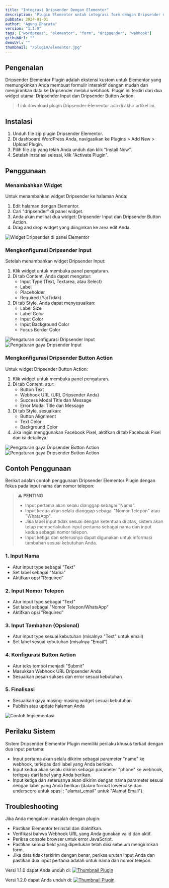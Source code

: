 ```yaml
---
title: "Integrasi Dripsender Dengan Elementor"
description: "Plugin Elementor untuk integrasi form dengan Dripsender melalui webhook"
pubDate: 2024-01-01
author: "Agung Bharata"
version: "1.1.0"
tags: ["wordpress", "elementor", "form", "dripsender", "webhook"]
githubUrl: ""
demoUrl: ""
thumbnail: "/plugin/elementor.jpg"
---
```


## Pengenalan

Dripsender Elementor Plugin adalah ekstensi kustom untuk Elementor yang memungkinkan Anda membuat formulir interaktif dengan mudah dan mengirimkan
data ke Dripsender melalui webhook. Plugin ini terdiri dari dua widget utama: Dripsender Input dan Dripsender Button Action.

> Link download plugin Dripsender-Elementor ada di akhir artikel ini.

## Instalasi

1. Unduh file zip plugin Dripsender Elementor.
2. Di dashboard WordPress Anda, navigasikan ke Plugins > Add New > Upload Plugin.
3. Pilih file zip yang telah Anda unduh dan klik "Install Now".
4. Setelah instalasi selesai, klik "Activate Plugin".

## Penggunaan

### Menambahkan Widget

Untuk menambahkan widget Dripsender ke halaman Anda:

1. Edit halaman dengan Elementor.
2. Cari "dripsender" di panel widget.
3. Anda akan melihat dua widget: Dripsender Input dan Dripsender Button Action.
4. Drag and drop widget yang diinginkan ke area edit Anda.

![Widget Dripsender di panel Elementor](/images/plugins/image3.png)

### Mengkonfigurasi Dripsender Input

Setelah menambahkan widget Dripsender Input:

1. Klik widget untuk membuka panel pengaturan.
2. Di tab Content, Anda dapat mengatur:
   - Input Type (Text, Textarea, atau Select)
   - Label
   - Placeholder
   - Required (Ya/Tidak)
3. Di tab Style, Anda dapat menyesuaikan:
   - Label Size
   - Label Color
   - Input Color
   - Input Background Color
   - Focus Border Color

![Pengaturan configurasi Dripsender Input](/images/plugins/image2.png)
![Pengaturan gaya Dripsender Input](/images/plugins/image12.png)

### Mengkonfigurasi Dripsender Button Action

Untuk widget Dripsender Button Action:

1. Klik widget untuk membuka panel pengaturan.
2. Di tab Content, atur:
   - Button Text
   - Webhook URL (URL Dripsender Anda)
   - Success Modal Title dan Message
   - Error Modal Title dan Message
3. Di tab Style, sesuaikan:
   - Button Alignment
   - Text Color
   - Background Color
4. Jika ingin menggunakan Facebook Pixel, aktifkan di tab Facebook Pixel dan isi detailnya.

![Pengaturan gaya Dripsender Button Action](/images/plugins/image1.png)
![Pengaturan gaya Dripsender Button Action](/images/plugins/image21.png)

## Contoh Penggunaan

Berikut adalah contoh penggunaan Dripsender Elementor Plugin dengan fokus pada input nama dan nomor telepon:

> **⚠️ PENTING**
>
> - Input pertama akan selalu dianggap sebagai "Nama".
> - Input kedua akan selalu dianggap sebagai "Nomor Telepon" atau "WhatsApp".
> - Jika label input tidak sesuai dengan ketentuan di atas, sistem akan tetap memperlakukan input pertama sebagai nama dan input kedua sebagai nomor telepon.
> - Input ketiga dan seterusnya dapat digunakan untuk informasi tambahan sesuai kebutuhan Anda.

### 1. Input Nama

- Atur input type sebagai "Text"
- Set label sebagai "Nama"
- Aktifkan opsi "Required"

### 2. Input Nomor Telepon

- Atur input type sebagai "Text"
- Set label sebagai "Nomor Telepon/WhatsApp"
- Aktifkan opsi "Required"

### 3. Input Tambahan (Opsional)

- Atur input type sesuai kebutuhan (misalnya "Text" untuk email)
- Set label sesuai kebutuhan (misalnya "Email")

### 4. Konfigurasi Button Action

- Atur teks tombol menjadi "Submit"
- Masukkan Webhook URL Dripsender Anda
- Sesuaikan pesan sukses dan error sesuai kebutuhan

### 5. Finalisasi

- Sesuaikan gaya masing-masing widget sesuai kebutuhan
- Publish atau update halaman Anda

![Contoh Implementasi](/images/plugins/contoh.png)

## Perilaku Sistem

Sistem Dripsender Elementor Plugin memiliki perilaku khusus terkait dengan dua input pertama:

- Input pertama akan selalu dikirim sebagai parameter "name" ke webhook, terlepas dari label yang Anda berikan.
- Input kedua akan selalu dikirim sebagai parameter "phone" ke webhook, terlepas dari label yang Anda berikan.
- Input ketiga dan seterusnya akan dikirim dengan nama parameter sesuai dengan label yang Anda berikan (dalam format lowercase dan underscore untuk spasi : "alamat_email" untuk "Alamat Email").

## Troubleshooting

Jika Anda mengalami masalah dengan plugin:

- Pastikan Elementor terinstal dan diaktifkan.
- Verifikasi bahwa Webhook URL yang Anda gunakan valid dan aktif.
- Periksa console browser untuk error JavaScript.
- Pastikan semua field yang diperlukan telah diisi sebelum mengirimkan form.
- Jika data tidak terkirim dengan benar, periksa urutan input Anda dan pastikan dua input pertama adalah untuk nama dan nomor telepon.

Versi 1.1.0 dapat Anda unduh di:
[![Thumbnail Plugin](/plugin/download.png)](/downloads/dripsender-elementor-1-1-0.zip)

Versi 1.2.0 dapat Anda unduh di:
[![Thumbnail Plugin](/plugin/download.png)](/downloads/dripsender-elementor-new.zip)
